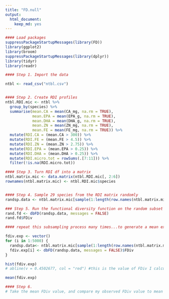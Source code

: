 ```yaml
---
title: "FD.null"
output: 
  html_document: 
    keep_md: yes
---
```


```r
#### Load packages
suppressPackageStartupMessages(library(FD))
library(ggplot2)
library(broom)
suppressPackageStartupMessages(library(dplyr))
library(tidyr)
library(readr)

#### Step 1. Import the data

ntbl <- read_csv("ntbl.csv")


#### Step 2. Create RDI profiles
ntbl.RDI.mic <- ntbl %>% 
  group_by(species) %>% 
  summarise(mean.CA = mean(CA_mg, na.rm = TRUE),
            mean.EPA = mean(EPA_g, na.rm = TRUE), 
            mean.DHA = mean(DHA_g, na.rm = TRUE), 
            mean.ZN = mean(ZN_mg, na.rm = TRUE), 
            mean.FE = mean(FE_mg, na.rm = TRUE)) %>% 
  mutate(RDI.CA = (mean.CA > 300)) %>% 
  mutate(RDI.FE = (mean.FE > 4.5)) %>% 
  mutate(RDI.ZN = (mean.ZN > 2.75)) %>% 
  mutate(RDI.EPA = (mean.EPA > 0.25)) %>% 
  mutate(RDI.DHA = (mean.DHA > 0.25)) %>% 
  mutate(RDI.micro.tot = rowSums(.[7:11])) %>% 
  filter(!is.na(RDI.micro.tot)) 

#### Step 3. Turn RDI df into a matrix
ntbl.matrix.mic <- data.matrix(ntbl.RDI.mic[, 2:6])
rownames(ntbl.matrix.mic) <- ntbl.RDI.mic$species


#### Step 4. Sample 29 species from the RDI matrix randomly
randsp.data <- ntbl.matrix.mic[sample(1:length(row.names(ntbl.matrix.mic)), 29, replace = FALSE),]

### Step 5. Run the functional diversity function on the random subset
rand.fd <- dbFD(randsp.data, messages = FALSE)
rand.fd$FDiv

#### repeat this subsampling process many times...to generate a mean expected FD value.

fdiv.exp <- vector()
for (i in 1:5000) {
  randsp.data<- ntbl.matrix.mic[sample(1:length(row.names(ntbl.matrix.mic)), 29, replace = FALSE),]
  fdiv.exp[i] <- dbFD(randsp.data, messages = FALSE)$FDiv
}

hist(fdiv.exp)
# abline(v = 0.4502677, col = "red") #this is the value of FDiv I calculated for the US species

mean(fdiv.exp)

#### Step 6. 
# Take the mean FDiv value, and compare my observed FDiv value to mean expected value.

```

